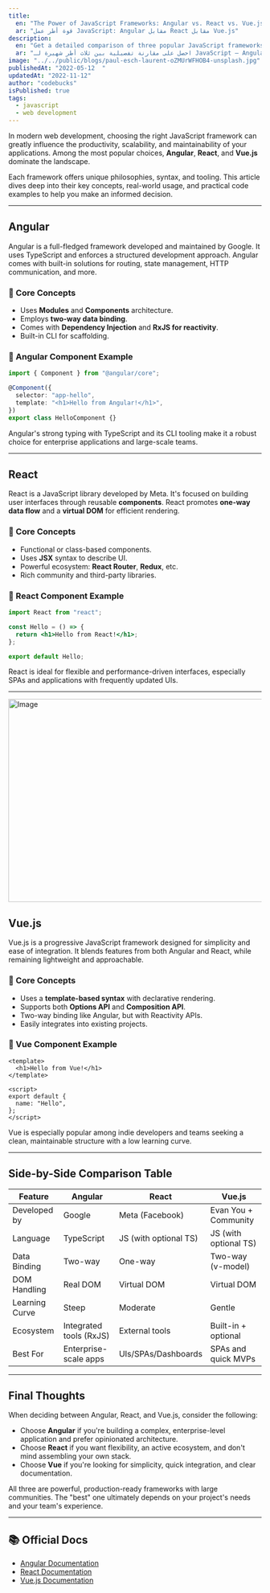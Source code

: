```yaml
---
title:
  en: "The Power of JavaScript Frameworks: Angular vs. React vs. Vue.js"
  ar: "قوة أطر عمل JavaScript: Angular مقابل React مقابل Vue.js"
description:
  en: "Get a detailed comparison of three popular JavaScript frameworks - Angular, React, and Vue.js. Understand the strengths, weaknesses, and use cases for each framework to make an informed decision for your next web development project."
  ar: "احصل على مقارنة تفصيلية بين ثلاث أطر شهيرة لـ JavaScript — Angular وReact وVue.js. تعرّف على نقاط القوة والضعف وحالات الاستخدام لكل إطار لتتخذ قرارًا مدروسًا في مشروعك القادم."
image: "../../public/blogs/paul-esch-laurent-oZMUrWFHOB4-unsplash.jpg"
publishedAt: "2022-05-12  "
updatedAt: "2022-11-12"
author: "codebucks"
isPublished: true
tags:
  - javascript
  - web development
---
```


In modern web development, choosing the right JavaScript framework can greatly influence the productivity, scalability, and maintainability of your applications. Among the most popular choices, **Angular**, **React**, and **Vue.js** dominate the landscape.

Each framework offers unique philosophies, syntax, and tooling. This article dives deep into their key concepts, real-world usage, and practical code examples to help you make an informed decision.

---

## Angular

Angular is a full-fledged framework developed and maintained by Google. It uses TypeScript and enforces a structured development approach. Angular comes with built-in solutions for routing, state management, HTTP communication, and more.

### 🧠 Core Concepts

- Uses **Modules** and **Components** architecture.
- Employs **two-way data binding**.
- Comes with **Dependency Injection** and **RxJS for reactivity**.
- Built-in CLI for scaffolding.

### 🔧 Angular Component Example

```ts showLineNumbers {1-4} /components/ title="hello.component.ts" caption="Basic Angular component"
import { Component } from "@angular/core";

@Component({
  selector: "app-hello",
  template: "<h1>Hello from Angular!</h1>",
})
export class HelloComponent {}
```

Angular's strong typing with TypeScript and its CLI tooling make it a robust choice for enterprise applications and large-scale teams.

---

## React

React is a JavaScript library developed by Meta. It's focused on building user interfaces through reusable **components**. React promotes **one-way data flow** and a **virtual DOM** for efficient rendering.

### 🧠 Core Concepts

- Functional or class-based components.
- Uses **JSX** syntax to describe UI.
- Powerful ecosystem: **React Router**, **Redux**, etc.
- Rich community and third-party libraries.

### 🔧 React Component Example

```jsx showLineNumbers {1-4} /components/ title="Hello.jsx" caption="Basic React functional component"
import React from "react";

const Hello = () => {
  return <h1>Hello from React!</h1>;
};

export default Hello;
```

React is ideal for flexible and performance-driven interfaces, especially SPAs and applications with frequently updated UIs.

---

<Image
  src="/blogs/paul-esch-laurent-oZMUrWFHOB4-unsplash.jpg"
  width="718"
  height="404"
  alt="Image"
  sizes="100vw"
/>
## Vue.js

Vue.js is a progressive JavaScript framework designed for simplicity and ease of integration. It blends features from both Angular and React, while remaining lightweight and approachable.

### 🧠 Core Concepts

- Uses a **template-based syntax** with declarative rendering.
- Supports both **Options API** and **Composition API**.
- Two-way binding like Angular, but with Reactivity APIs.
- Easily integrates into existing projects.

### 🔧 Vue Component Example

```vue showLineNumbers {1-6} /components/ title="Hello.vue" caption="Basic Vue single-file component"
<template>
  <h1>Hello from Vue!</h1>
</template>

<script>
export default {
  name: "Hello",
};
</script>
```

Vue is especially popular among indie developers and teams seeking a clean, maintainable structure with a low learning curve.

---

## Side-by-Side Comparison Table

| Feature        | Angular                 | React                 | Vue.js                |
| -------------- | ----------------------- | --------------------- | --------------------- |
| Developed by   | Google                  | Meta (Facebook)       | Evan You + Community  |
| Language       | TypeScript              | JS (with optional TS) | JS (with optional TS) |
| Data Binding   | Two-way                 | One-way               | Two-way (v-model)     |
| DOM Handling   | Real DOM                | Virtual DOM           | Virtual DOM           |
| Learning Curve | Steep                   | Moderate              | Gentle                |
| Ecosystem      | Integrated tools (RxJS) | External tools        | Built-in + optional   |
| Best For       | Enterprise-scale apps   | UIs/SPAs/Dashboards   | SPAs and quick MVPs   |

---

## Final Thoughts

When deciding between Angular, React, and Vue.js, consider the following:

- Choose **Angular** if you're building a complex, enterprise-level application and prefer opinionated architecture.
- Choose **React** if you want flexibility, an active ecosystem, and don't mind assembling your own stack.
- Choose **Vue** if you're looking for simplicity, quick integration, and clear documentation.

All three are powerful, production-ready frameworks with large communities. The "best" one ultimately depends on your project's needs and your team's experience.

---

## 📚 Official Docs

- [Angular Documentation](https://angular.io/docs)
- [React Documentation](https://reactjs.org/docs/getting-started.html)
- [Vue.js Documentation](https://vuejs.org/guide/)
